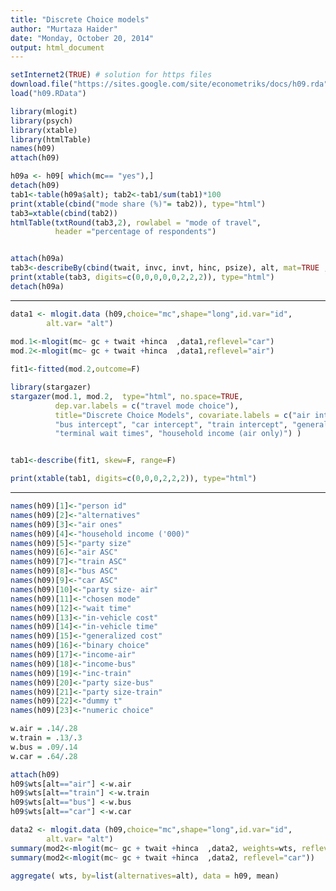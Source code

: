 ---
title: "Discrete Choice models"
author: "Murtaza Haider"
date: "Monday, October 20, 2014"
output: html_document
---

```{r}

setInternet2(TRUE) # solution for https files
download.file("https://sites.google.com/site/econometriks/docs/h09.rda", "h09.RData")
load("h09.RData")

```



```{r, message=FALSE}
library(mlogit)
library(psych)
library(xtable)
library(htmlTable)
names(h09)
attach(h09)

```

```{r, results='asis'}

h09a <- h09[ which(mc== "yes"),]
detach(h09)
tab1<-table(h09a$alt); tab2<-tab1/sum(tab1)*100
print(xtable(cbind("mode share (%)"= tab2)), type="html")
tab3=xtable(cbind(tab2))
htmlTable(txtRound(tab3,2), rowlabel = "mode of travel",
          header ="percentage of respondents")


attach(h09a)
tab3<-describeBy(cbind(twait, invc, invt, hinc, psize), alt, mat=TRUE , range=F, skew=F)
print(xtable(tab3, digits=c(0,0,0,0,0,2,2,2)), type="html")                 
detach(h09a)

```


****


```{r, results='asis'}
data1 <- mlogit.data (h09,choice="mc",shape="long",id.var="id", 
        alt.var= "alt")
        
mod.1<-mlogit(mc~ gc + twait +hinca  ,data1,reflevel="car")
mod.2<-mlogit(mc~ gc + twait +hinca  ,data1,reflevel="air")

fit1<-fitted(mod.2,outcome=F)
```

```{r, results='asis'}
library(stargazer)
stargazer(mod.1, mod.2,  type="html", no.space=TRUE, 
          dep.var.labels = c("travel mode choice"), 
          title="Discrete Choice Models", covariate.labels = c("air intercept",
          "bus intercept", "car intercept", "train intercept", "generalized cost",
          "terminal wait times", "household income (air only)") )


tab1<-describe(fit1, skew=F, range=F)

print(xtable(tab1, digits=c(0,0,0,2,2,2)), type="html")
```


****




```{r, eval=FALSE}
names(h09)[1]<-"person id"
names(h09)[2]<-"alternatives"
names(h09)[3]<-"air ones"
names(h09)[4]<-"household income ('000)"
names(h09)[5]<-"party size"
names(h09)[6]<-"air ASC"
names(h09)[7]<-"train ASC"
names(h09)[8]<-"bus ASC"
names(h09)[9]<-"car ASC"
names(h09)[10]<-"party size- air"
names(h09)[11]<-"chosen mode"
names(h09)[12]<-"wait time"
names(h09)[13]<-"in-vehicle cost"
names(h09)[14]<-"in-vehicle time"
names(h09)[15]<-"generalized cost"
names(h09)[16]<-"binary choice"
names(h09)[17]<-"income-air"
names(h09)[18]<-"income-bus"
names(h09)[19]<-"inc-train"
names(h09)[20]<-"party size-bus"
names(h09)[21]<-"party size-train"
names(h09)[22]<-"dummy t"
names(h09)[23]<-"numeric choice"
```



```{r, eval=FALSE}
w.air = .14/.28
w.train = .13/.3
w.bus = .09/.14
w.car = .64/.28

attach(h09)
h09$wts[alt=="air"] <-w.air
h09$wts[alt=="train"] <-w.train
h09$wts[alt=="bus"] <-w.bus
h09$wts[alt=="car"] <-w.car

data2 <- mlogit.data (h09,choice="mc",shape="long",id.var="id", 
        alt.var= "alt")
summary(mod2<-mlogit(mc~ gc + twait +hinca  ,data2, weights=wts, reflevel="car"))
summary(mod2<-mlogit(mc~ gc + twait +hinca  ,data2, reflevel="car"))

aggregate( wts, by=list(alternatives=alt), data = h09, mean)

```



